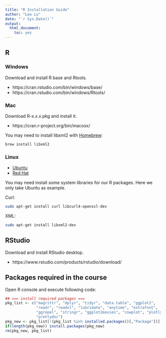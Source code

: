 ```yaml
---
title: "R Installation Guide"
author: "Leo Lu"
date: "`r Sys.Date()`"
output: 
  html_document: 
    toc: yes
---
```


## R

### Windows

Download and install R base and Rtools.

- https://cran.rstudio.com/bin/windows/base/
- https://cran.rstudio.com/bin/windows/Rtools/

### Mac

Download R-x.x.x.pkg and install it.

- https://cran.r-project.org/bin/macosx/

You may need to install libxml2 with [Homebrew](http://brew.sh/):

```bash
brew install libxml2
```

### Linux

- [Ubuntu](https://cran.r-project.org/bin/linux/ubuntu/README.html)
- [Red Hat](https://cran.r-project.org/bin/linux/redhat/README)

You may need install some system libraries for our R packages.
Here we only take Ubuntu as example.

Curl:

```bash
sudo apt-get install curl libcurl4-openssl-dev
```

XML:
```bash
sudo apt-get install libxml2-dev
```


## RStudio

Download and install RStudio desktop.

- https://www.rstudio.com/products/rstudio/download/


## Packages required in the course

Open R console and execute following code:

```r
## === install required packages ===
pkg_list <- c("magrittr", "dplyr", "tidyr", "data.table", "ggplot2",
              "readr", "readxl", "lubridate", "anytime", "extrafont",
              "ggrepel", "stringr", "ggplot2movies", "cowplot", "plotly",
              "prettydoc")
pkg_new <- pkg_list[!(pkg_list %in% installed.packages()[,"Package"])]
if(length(pkg_new)) install.packages(pkg_new)
rm(pkg_new, pkg_list)
```

